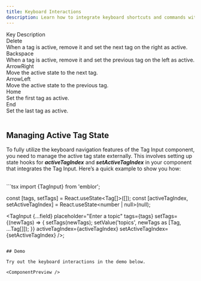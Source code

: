 ```yaml
---
title: Keyboard Interactions
description: Learn how to integrate keyboard shortcuts and commands with the Emblor tag input component.
---
```


<Table>
  <TableHeader>
    <TableRow>
      <TableHead className="w-[100px] border-r">Key</TableHead>
      <TableHead>Description</TableHead>
    </TableRow>
  </TableHeader>
  <TableBody>
    <TableRow>
      <TableCell className="border-r bg-background">
        <div className="rounded-md border bg-muted/50 dark:bg-neutral-900 dark:border-neutral-700 border-b-2 px-1.5 py-[1px] w-fit">
          Delete
        </div>
      </TableCell>
      <TableCell className="bg-background">
        When a tag is active, remove it and set the next tag on the right as active.
      </TableCell>
    </TableRow>
    <TableRow>
      <TableCell className="border-r bg-background">
        <div className="rounded-md border bg-muted/50 dark:bg-neutral-900 dark:border-neutral-700 border-b-2 px-1.5 py-[1px] w-fit">
          Backspace
        </div>
      </TableCell>
      <TableCell className="bg-background">
        When a tag is active, remove it and set the previous tag on the left as active.
      </TableCell>
    </TableRow>
    <TableRow>
      <TableCell className="border-r bg-background">
        <div className="rounded-md border bg-muted/50 dark:bg-neutral-900 dark:border-neutral-700 border-b-2 px-1.5 py-[1px] w-fit">
          ArrowRight
        </div>
      </TableCell>
      <TableCell className="bg-background">Move the active state to the next tag.</TableCell>
    </TableRow>
    <TableRow>
      <TableCell className="border-r bg-background">
        <div className="rounded-md border bg-muted/50 dark:bg-neutral-900 dark:border-neutral-700 border-b-2 px-1.5 py-[1px] w-fit">
          ArrowLeft
        </div>
      </TableCell>
      <TableCell className="bg-background">Move the active state to the previous tag.</TableCell>
    </TableRow>
    <TableRow>
      <TableCell className="border-r bg-background">
        <div className="rounded-md border bg-muted/50 dark:bg-neutral-900 dark:border-neutral-700 border-b-2 px-1.5 py-[1px] w-fit">
          Home
        </div>
      </TableCell>
      <TableCell className="bg-background">Set the first tag as active.</TableCell>
    </TableRow>
    <TableRow>
      <TableCell className="border-r bg-background">
        <div className="rounded-md border bg-muted/50 dark:bg-neutral-900 dark:border-neutral-700 border-b-2 px-1.5 py-[1px] w-fit">
          End
        </div>
      </TableCell>
      <TableCell className="bg-background">Set the last tag as active.</TableCell>
    </TableRow>
  </TableBody>
</Table>

## Managing Active Tag State

To fully utilize the keyboard navigation features of the Tag Input component, you need to manage the active tag state externally. This involves setting up state hooks for **_activeTagIndex_** and **_setActiveTagIndex_** in your component that integrates the Tag Input. Here’s a quick example to show you how:

<br />
```tsx import {TagInput} from 'emblor';

const [tags, setTags] = React.useState<Tag[]>([]);
const [activeTagIndex, setActiveTagIndex] = React.useState<number | null>(null);

<TagInput
  {...field}
  placeholder="Enter a topic"
  tags={tags}
  setTags={(newTags) => {
    setTags(newTags);
    setValue('topics', newTags as [Tag, ...Tag[]]);
  }}
  activeTagIndex={activeTagIndex}
  setActiveTagIndex={setActiveTagIndex}
/>;
```

## Demo

Try out the keyboard interactions in the demo below.

<ComponentPreview />

```

```
